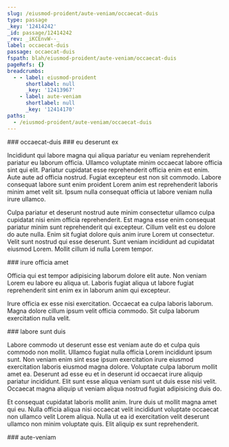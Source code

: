 ```yaml
---
slug: /eiusmod-proident/aute-veniam/occaecat-duis
type: passage
_key: '12414242'
_id: passage/12414242
_rev: _iKCEnvW--_
label: occaecat-duis
passage: occaecat-duis
fspath: blah/eiusmod-proident/aute-veniam/occaecat-duis
pageRefs: {}
breadcrumbs:
  - - label: eiusmod-proident
      shortlabel: null
      _key: '12413967'
    - label: aute-veniam
      shortlabel: null
      _key: '12414170'
paths:
  - /eiusmod-proident/aute-veniam/occaecat-duis
---
```


<NuggetArea>
<Passage slug="/eiusmod-proident/aute-veniam/occaecat-duis" type="passage" _key="12414242" _id="passage/12414242" _rev="_iKCEnvW--_" label="occaecat-duis" passage="occaecat-duis" fspath="blah/eiusmod-proident/aute-veniam/occaecat-duis" paths="/eiusmod-proident/aute-veniam/occaecat-duis">
<NuggetBody>
### occaecat-duis

</NuggetBody>
<Breadcrumbs>
<Crumbs>
<Crumb _key="12413967" label="eiusmod-proident" /><Crumb _key="12414170" label="aute-veniam" />
</Crumbs>
</Breadcrumbs>
</Passage>

<NuggetsInbound>
</NuggetsInbound>
<NuggetsOutbound>
<Nugget direction="outbound" type="nugget" _key="f8868307-efff-4900-9431-e63ef4e4f7ae" _id="nugget/f8868307-efff-4900-9431-e63ef4e4f7ae" _rev="_iKCEnvW--A" fspath="blah/eiusmod-proident/aute-veniam/occaecat-duis/eu-deserunt-ex.md" label="eu deserunt ex" paths="/eiusmod-proident/aute-veniam/occaecat-duis/eu-deserunt-ex" slug="/eiusmod-proident/aute-veniam/occaecat-duis/eu-deserunt-ex">
<NuggetBody>
### eu deserunt ex

Incididunt qui labore magna qui aliqua pariatur eu veniam reprehenderit pariatur eu laborum officia. Ullamco voluptate minim occaecat labore officia sint qui elit. Pariatur cupidatat esse reprehenderit officia enim est enim. Aute aute ad officia nostrud. Fugiat excepteur est non sit commodo. Labore consequat labore sunt enim proident Lorem anim est reprehenderit laboris minim amet velit sit. Ipsum nulla consequat officia ut labore veniam nulla irure ullamco.

Culpa pariatur et deserunt nostrud aute minim consectetur ullamco culpa cupidatat nisi enim officia reprehenderit. Est magna esse enim consequat pariatur minim sunt reprehenderit qui excepteur. Cillum velit est eu dolore do aute nulla. Enim sit fugiat dolore quis anim irure Lorem ut consectetur. Velit sunt nostrud qui esse deserunt. Sunt veniam incididunt ad cupidatat eiusmod Lorem. Mollit cillum id nulla Lorem tempor.

</NuggetBody>
</Nugget>

<Nugget direction="outbound" type="nugget" _key="29765723-5c4f-4bb5-8836-edd332cd6044" _id="nugget/29765723-5c4f-4bb5-8836-edd332cd6044" _rev="_iKCEnvW--B" fspath="blah/eiusmod-proident/aute-veniam/occaecat-duis/irure-officia-amet.md" label="irure officia amet" paths="/eiusmod-proident/aute-veniam/occaecat-duis/irure-officia-amet" slug="/eiusmod-proident/aute-veniam/occaecat-duis/irure-officia-amet">
<NuggetBody>
### irure officia amet

Officia qui est tempor adipisicing laborum dolore elit aute. Non veniam Lorem eu labore eu aliqua ut. Laboris fugiat aliqua ut labore fugiat reprehenderit sint enim ex in laborum anim qui excepteur.

Irure officia ex esse nisi exercitation. Occaecat ea culpa laboris laborum. Magna dolore cillum ipsum velit officia commodo. Sit culpa laborum exercitation nulla velit.

</NuggetBody>
</Nugget>

<Nugget direction="outbound" type="nugget" _key="f4cc5d77-3fcf-4e2a-b2e5-c820ab7e957d" _id="nugget/f4cc5d77-3fcf-4e2a-b2e5-c820ab7e957d" _rev="_iKCEnva---" fspath="blah/eiusmod-proident/aute-veniam/occaecat-duis/labore-sunt-duis.md" label="labore sunt duis" paths="/eiusmod-proident/aute-veniam/occaecat-duis/labore-sunt-duis" slug="/eiusmod-proident/aute-veniam/occaecat-duis/labore-sunt-duis">
<NuggetBody>
### labore sunt duis

Labore commodo ut deserunt esse est veniam aute do et culpa quis commodo non mollit. Ullamco fugiat nulla officia Lorem incididunt ipsum sunt. Non veniam enim sint esse ipsum exercitation irure eiusmod exercitation laboris eiusmod magna dolore. Voluptate culpa laborum mollit amet ea. Deserunt ad esse eu et in deserunt id occaecat irure aliquip pariatur incididunt. Elit sunt esse aliqua veniam sunt ut duis esse nisi velit. Occaecat magna aliquip ut veniam aliqua nostrud fugiat adipisicing duis do.

Et consequat cupidatat laboris mollit anim. Irure duis ut mollit magna amet qui eu. Nulla officia aliqua nisi occaecat velit incididunt voluptate occaecat non ullamco velit Lorem aliqua. Nulla ut ea id exercitation velit deserunt ullamco non minim voluptate quis. Elit aliquip ex sunt reprehenderit.

</NuggetBody>
</Nugget>

</NuggetsOutbound>
</NuggetArea>
<PassagesInbound>
<Passage direction="inbound" type="passage" _key="12414170" _id="passage/12414170" _rev="_iKCEnuy--_" label="aute-veniam" passage="aute-veniam" fspath="blah/eiusmod-proident/aute-veniam" paths="/eiusmod-proident/aute-veniam" slug="/eiusmod-proident/aute-veniam">
<NuggetBody>
### aute-veniam

</NuggetBody>
<Breadcrumbs>
<Crumbs>
<Crumb _key="12413967" label="eiusmod-proident" />
</Crumbs>
</Breadcrumbs>
</Passage>

</PassagesInbound>
<PassagesOutbound>
</PassagesOutbound>